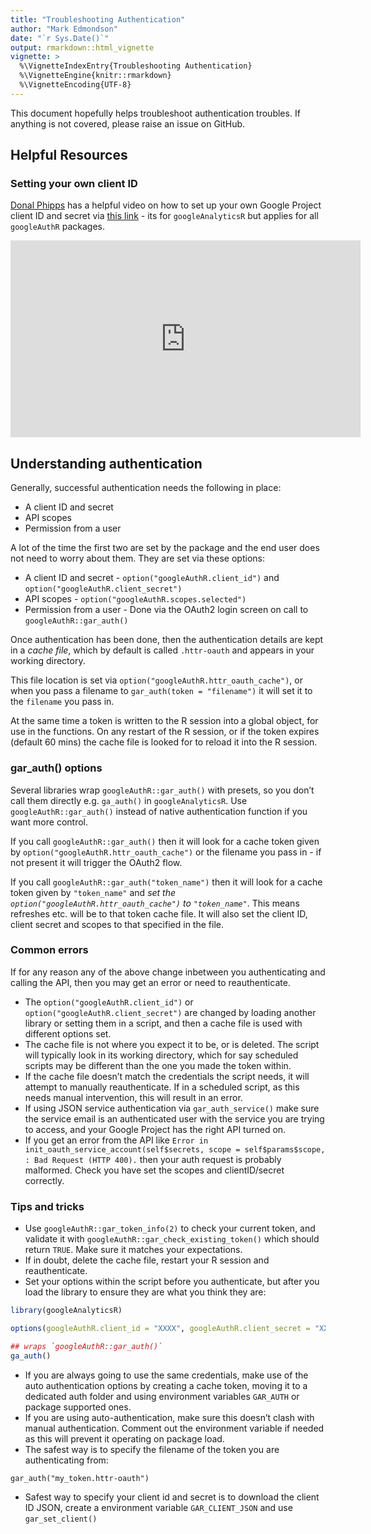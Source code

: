 ```yaml
---
title: "Troubleshooting Authentication"
author: "Mark Edmondson"
date: "`r Sys.Date()`"
output: rmarkdown::html_vignette
vignette: >
  %\VignetteIndexEntry{Troubleshooting Authentication}
  %\VignetteEngine{knitr::rmarkdown}
  %\VignetteEncoding{UTF-8}
---
```


This document hopefully helps troubleshoot authentication troubles.  If anything is not covered, please raise an issue on GitHub.

## Helpful Resources

### Setting your own client ID

[Donal Phipps](http://donalphipps.co.uk/) has a helpful video on how to set up your own Google Project client ID and secret via [this link](https://www.youtube.com/watch?v=4B88dRbwNfc) - its for `googleAnalyticsR` but applies for all `googleAuthR` packages. 

<iframe width="560" height="315" src="http://www.youtube.com/embed/4B88dRbwNfc?rel=0" frameborder="0" allowfullscreen></iframe>

## Understanding authentication

Generally, successful authentication needs the following in place:

* A client ID and secret
* API scopes
* Permission from a user

A lot of the time the first two are set by the package and the end user does not need to worry about them.  They are set via these options:

* A client ID and secret - `option("googleAuthR.client_id")` and `option("googleAuthR.client_secret")`
* API scopes - `option("googleAuthR.scopes.selected")`
* Permission from a user - Done via the OAuth2 login screen on call to `googleAuthR::gar_auth()`

Once authentication has been done, then the authentication details are kept in a *cache file*, which by default is called `.httr-oauth` and appears in your working directory. 

This file location is set via `option("googleAuthR.httr_oauth_cache")`, or when you pass a filename to `gar_auth(token = "filename")` it will set it to the `filename` you pass in.

At the same time a token is written to the R session into a global object, for use in the functions. On any restart of the R session, or if the token expires (default 60 mins) the cache file is looked for to reload it into the R session.

### gar_auth() options

Several libraries wrap `googleAuthR::gar_auth()` with presets, so you don't call them directly e.g. `ga_auth()` in `googleAnalyticsR`. Use `googleAuthR::gar_auth()` instead of native authentication function if you want more control. 

If you call `googleAuthR::gar_auth()` then it will look for a cache token given by `option("googleAuthR.httr_oauth_cache")` or the filename you pass in - if not present it will trigger the OAuth2 flow.

If you call `googleAuthR::gar_auth("token_name")` then it will look for a cache token given by `"token_name"` and *set the `option("googleAuthR.httr_oauth_cache")` to `"token_name"`*. This means refreshes etc. will be to that token cache file.  It will also set the client ID, client secret and scopes to that specified in the file. 

### Common errors

If for any reason any of the above change inbetween you authenticating and calling the API, then you may get an error or need to reauthenticate.

* The `option("googleAuthR.client_id")` or `option("googleAuthR.client_secret")` are changed by loading another library or setting them in a script, and then a cache file is used with different options set.   
* The cache file is not where you expect it to be, or is deleted.  The script will typically look in its working directory, which for say scheduled scripts may be different than the one you made the token within. 
* If the cache file doesn't match the credentials the script needs, it will attempt to manually reauthenticate.  If in a scheduled script, as this needs manual intervention, this will result in an error.
* If using JSON service authentication via `gar_auth_service()` make sure the service email is an authenticated user with the service you are trying to access, and your Google Project has the right API turned on.
* If you get an error from the API like `Error in init_oauth_service_account(self$secrets, scope = self$params$scope, : Bad Request (HTTP 400).` then your auth request is probably malformed.  Check you have set the scopes and clientID/secret correctly. 

### Tips and tricks

* Use `googleAuthR::gar_token_info(2)` to check your current token, and validate it with  `googleAuthR::gar_check_existing_token()` which should return `TRUE`.  Make sure it matches your expectations.
* If in doubt, delete the cache file, restart your R session and reauthenticate. 
* Set your options within the script before you authenticate,  but after you load the library to ensure they are what you think they are:

```r
library(googleAnalyticsR)

options(googleAuthR.client_id = "XXXX", googleAuthR.client_secret = "XXXX")

## wraps `googleAuthR::gar_auth()`
ga_auth()
```

* If you are always going to use the same credentials, make use of the auto authentication options by creating a cache token, moving it to a dedicated auth folder and using environment variables `GAR_AUTH` or package supported ones.
* If you are using auto-authentication, make sure this doesn't clash with manual authentication.  Comment out the environment variable if needed as this will prevent it operating on package load.
* The safest way is to specify the filename of the token you are authenticating from:

`gar_auth("my_token.httr-oauth")`

* Safest way to specify your client id and secret is to download the client ID JSON, create a environment variable `GAR_CLIENT_JSON` and use `gar_set_client()`

